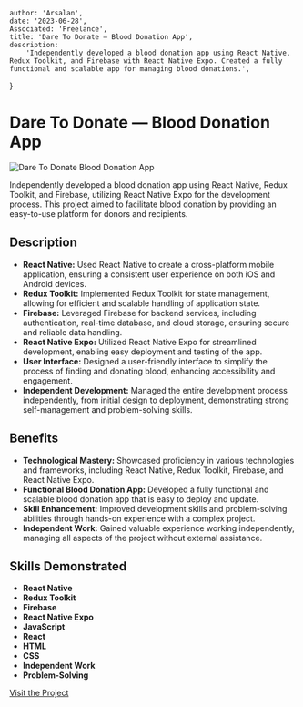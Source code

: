 
    author: 'Arsalan',
    date: '2023-06-28',
    Associated: 'Freelance',
    title: 'Dare To Donate — Blood Donation App',
    description:
        'Independently developed a blood donation app using React Native, Redux Toolkit, and Firebase with React Native Expo. Created a fully functional and scalable app for managing blood donations.',
}


# Dare To Donate — Blood Donation App

<Image src={dareToDonate} alt="Dare To Donate Blood Donation App" />

Independently developed a blood donation app using React Native, Redux Toolkit, and Firebase, utilizing React Native Expo for the development process. This project aimed to facilitate blood donation by providing an easy-to-use platform for donors and recipients.

## Description

- **React Native:** Used React Native to create a cross-platform mobile application, ensuring a consistent user experience on both iOS and Android devices.
- **Redux Toolkit:** Implemented Redux Toolkit for state management, allowing for efficient and scalable handling of application state.
- **Firebase:** Leveraged Firebase for backend services, including authentication, real-time database, and cloud storage, ensuring secure and reliable data handling.
- **React Native Expo:** Utilized React Native Expo for streamlined development, enabling easy deployment and testing of the app.
- **User Interface:** Designed a user-friendly interface to simplify the process of finding and donating blood, enhancing accessibility and engagement.
- **Independent Development:** Managed the entire development process independently, from initial design to deployment, demonstrating strong self-management and problem-solving skills.

## Benefits

- **Technological Mastery:** Showcased proficiency in various technologies and frameworks, including React Native, Redux Toolkit, Firebase, and React Native Expo.
- **Functional Blood Donation App:** Developed a fully functional and scalable blood donation app that is easy to deploy and update.
- **Skill Enhancement:** Improved development skills and problem-solving abilities through hands-on experience with a complex project.
- **Independent Work:** Gained valuable experience working independently, managing all aspects of the project without external assistance.

## Skills Demonstrated

- **React Native**
- **Redux Toolkit**
- **Firebase**
- **React Native Expo**
- **JavaScript**
- **React**
- **HTML**
- **CSS**
- **Independent Work**
- **Problem-Solving**

[Visit the Project](https://daretodonate-app.example.com)
